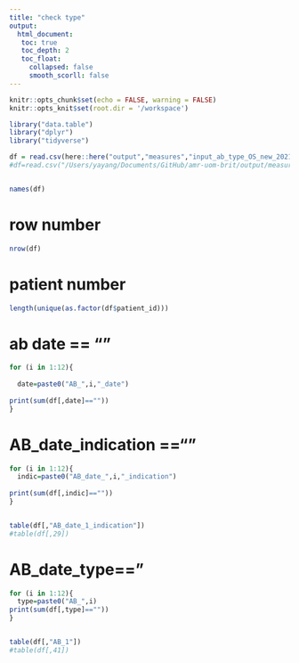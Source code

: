 ```yaml
---
title: "check type"
output: 
  html_document:
   toc: true
   toc_depth: 2
   toc_float:
     collapsed: false
     smooth_scorll: false
---
```


```r
knitr::opts_chunk$set(echo = FALSE, warning = FALSE)
knitr::opts_knit$set(root.dir = '/workspace')
```


```r

library("data.table")
library("dplyr")
library("tidyverse")

```

```r
df = read.csv(here::here("output","measures","input_ab_type_OS_new_2021_2021-01-01.csv.gz"))
#df=read.csv("/Users/yayang/Documents/GitHub/amr-uom-brit/output/measures/input_ab_type_OS_new_2021_2021-01-01.csv.gz")


names(df)
```

# row number
```r
nrow(df)
```

# patient number
```r
length(unique(as.factor(df$patient_id)))
```

# ab date == ""

```r
for (i in 1:12){
  
  date=paste0("AB_",i,"_date")
  
print(sum(df[,date]==""))
}


```


# AB_date_indication ==""
```r

for (i in 1:12){
  indic=paste0("AB_date_",i,"_indication")
  
print(sum(df[,indic]==""))
}


table(df[,"AB_date_1_indication"])
#table(df[,29])
```




# AB_date_type=="
```r
for (i in 1:12){
  type=paste0("AB_",i)
print(sum(df[,type]==""))
}


table(df[,"AB_1"])
#table(df[,41])
```


